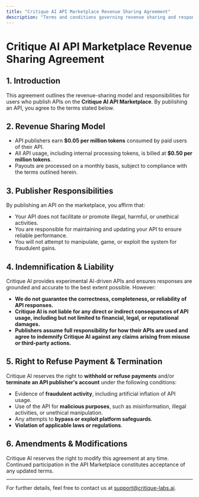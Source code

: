 ```yaml
---
title: "Critique AI API Marketplace Revenue Sharing Agreement"
description: "Terms and conditions governing revenue sharing and responsibilities for API publishers on the Critique AI platform."
---
```


# Critique AI API Marketplace Revenue Sharing Agreement

## 1. Introduction
This agreement outlines the revenue-sharing model and responsibilities for users who publish APIs on the **Critique AI API Marketplace**. By publishing an API, you agree to the terms stated below.

## 2. Revenue Sharing Model
- API publishers earn **$0.05 per million tokens** consumed by paid users of their API.
- All API usage, including internal processing tokens, is billed at **$0.50 per million tokens**.
- Payouts are processed on a monthly basis, subject to compliance with the terms outlined herein.

## 3. Publisher Responsibilities
By publishing an API on the marketplace, you affirm that:
- Your API does not facilitate or promote illegal, harmful, or unethical activities.
- You are responsible for maintaining and updating your API to ensure reliable performance.
- You will not attempt to manipulate, game, or exploit the system for fraudulent gains.

## 4. Indemnification & Liability
Critique AI provides experimental AI-driven APIs and ensures responses are grounded and accurate to the best extent possible. However:
- **We do not guarantee the correctness, completeness, or reliability of API responses.**
- **Critique AI is not liable for any direct or indirect consequences of API usage, including but not limited to financial, legal, or reputational damages.**
- **Publishers assume full responsibility for how their APIs are used and agree to indemnify Critique AI against any claims arising from misuse or third-party actions.**

## 5. Right to Refuse Payment & Termination
Critique AI reserves the right to **withhold or refuse payments** and/or **terminate an API publisher's account** under the following conditions:
- Evidence of **fraudulent activity**, including artificial inflation of API usage.
- Use of the API for **malicious purposes**, such as misinformation, illegal activities, or unethical manipulation.
- Any attempts to **bypass or exploit platform safeguards**.
- **Violation of applicable laws or regulations**.

## 6. Amendments & Modifications
Critique AI reserves the right to modify this agreement at any time. Continued participation in the API Marketplace constitutes acceptance of any updated terms.

---
For further details, feel free to contact us at support@critique-labs.ai.

